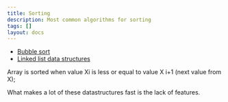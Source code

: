 ```yaml
---
title: Sorting
description: Most common algorithms for sorting
tags: []
layout: docs
---
```


- [Bubble sort](/algorithms/sort/bubble-sort)
- [Linked list data structures](/algorithms/sort/linked-list-data-structures)

Array is sorted when value Xi is less or equal to value X i+1 (next value from X);

What makes a lot of these datastructures fast is the lack of features.